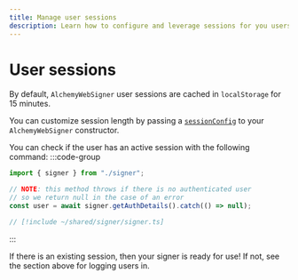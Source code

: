 ```yaml
---
title: Manage user sessions
description: Learn how to configure and leverage sessions for you users with the Alchemy Signer
---
```


# User sessions

By default, `AlchemyWebSigner` user sessions are cached in `localStorage` for 15 minutes.

You can customize session length by passing a [`sessionConfig`](/reference/account-kit/signer/classes/AlchemyWebSigner/constructor) to your `AlchemyWebSigner` constructor.

You can check if the user has an active session with the following command:
:::code-group

```ts twoslash [getAuthDetails.ts]
import { signer } from "./signer";

// NOTE: this method throws if there is no authenticated user
// so we return null in the case of an error
const user = await signer.getAuthDetails().catch(() => null);
```

```ts twoslash [signer.ts] filename="signer.ts"
// [!include ~/shared/signer/signer.ts]
```

:::

If there is an existing session, then your signer is ready for use! If not, see the section above for logging users in.

